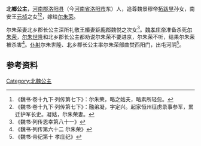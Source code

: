 {{東亞女性歷史人物
| 名稱=北鄉公主
| 身份=[[北魏|北魏]]公主
| 畫像=
| 說明=
| 姓=
| 名=
| 封爵=[[公主|公主]]
| 封號=北乡郡长公主
| 夫=[[尔朱荣|尔朱荣]]
|}}
'''北鄉公主'''，[[河南郡|河南郡]][[洛阳县|洛阳县]]（今[[河南省|河南省]][[洛阳市|洛阳市]]东）人，追尊魏景穆帝[[拓跋晃|拓跋晃]]孙女，南安王[[元桢|元桢]]之女<ref>《魏书·卷十九下·列传第七下》：尔朱荣，略之姑夫，略素所轻忽。</ref><ref>《魏书·卷十九下·列传第七下》：融弟凝，字定兴。起家恒州征虏录事参军，累迁护军长史。凝姑，尔朱荣妻。</ref>，嫁给[[尔朱荣|尔朱荣]]。

尔朱荣妻北乡郡长公主深所礼敬[[王椿|王椿]]妻[[钜鹿郡|钜鹿郡]]魏悦之次女<ref>《魏书·列传恩幸第八十一》 </ref>。[[魏孝庄帝|魏孝庄帝]]准备杀死[[尔朱荣|尔朱荣]]，[[尔朱世隆|尔朱世隆]]和北乡郡长公主都劝说尔朱荣不要进京，尔朱荣不听，结果尔朱荣被杀害<ref>《魏书·列传第六十二 尔朱荣》 </ref>。[[仆射|仆射]]尔朱世隆、北乡郡长公主率尔朱荣部曲焚西阳门，出屯河阴<ref>《魏书·帝纪第十 孝庄纪》 </ref>。

== 参考资料 ==
{{reflist}}

[[Category:北魏公主|Category:北魏公主]]